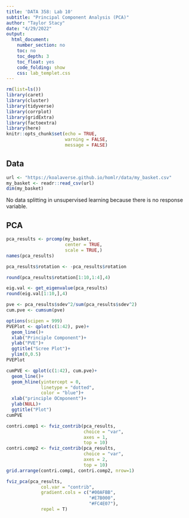 ---
title: 'DATA 358: Lab 10'
subtitle: "Principal Component Analysis (PCA)"
author: "Taylor Stacy"
date: "4/29/2022"
output:
  html_document:
    number_section: no
    toc: no
    toc_depth: 3
    toc_float: yes
    code_folding: show
    css: lab_templet.css
---

```{r setup, include=FALSE}
rm(list=ls())
library(caret)
library(cluster)
library(tidyverse)
library(corrplot)
library(gridExtra)
library(factoextra)
library(here)
knitr::opts_chunk$set(echo = TRUE,
                      warning = FALSE,
                      message = FALSE)
```

## Data
```{r}
url <- "https://koalaverse.github.io/homlr/data/my_basket.csv"
my_basket <- readr::read_csv(url)
dim(my_basket)
```
No data splitting in unsupervised learning because there is no response variable.

## PCA
```{r}
pca_results <- prcomp(my_basket,
                      center = TRUE,
                      scale = TRUE,)
names(pca_results)

```
```{r}
pca_results$rotation <- -pca_results$rotation

round(pca_results$rotation[1:10,1:4],4)
```
```{r}
eig.val <- get_eigenvalue(pca_results)
round(eig.val[1:10,],4)
```

```{r}
pve <- pca_results$sdev^2/sum(pca_results$sdev^2)
cum.pve <- cumsum(pve)
```

```{r}
options(scipen = 999)
PVEPlot <- qplot(c(1:42), pve)+
  geom_line()+
  xlab("Principle Component")+
  ylab("PVE")+
  ggtitle("Scree Plot")+
  ylim(0,0.5)
PVEPlot
```

```{r}
cumPVE <- qplot(c(1:42), cum.pve)+
  geom_line()+
  geom_hline(yintercept = 0,
             linetype = "dotted",
             color = "blue")+
  xlab("principle OCmponent")+
  ylab(NULL)+
  ggtitle("Plot")
cumPVE
```

```{r}
contri.comp1 <- fviz_contrib(pca_results,
                             choice = "var",
                             axes = 1,
                             top = 10)
contri.comp2 <- fviz_contrib(pca_results,
                             choice = "var",
                             axes = 2,
                             top = 10)
grid.arrange(contri.comp1, contri.comp2, nrow=1)
```

```{r}
fviz_pca(pca_results,
             col.var = "contrib",
             gradient.cols = c("#00AFBB",
                               "#E7B000",
                               "#FC4E07"),
             repel = T)
```


